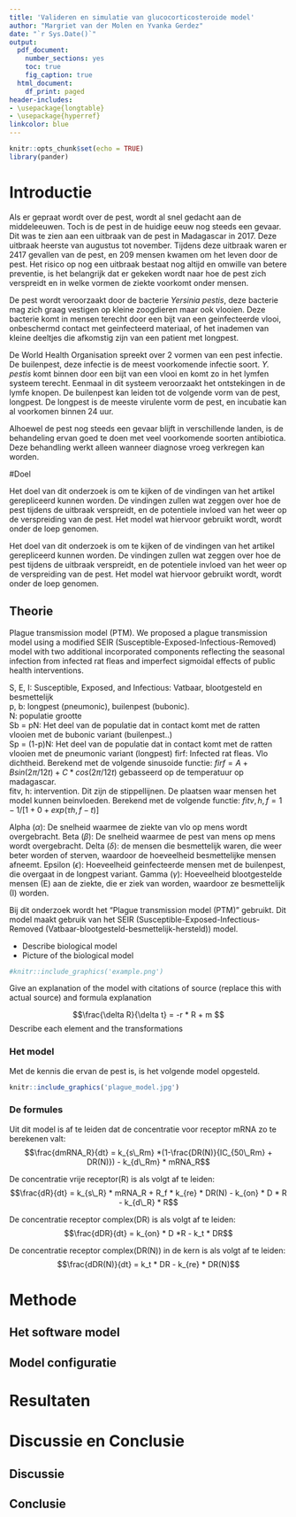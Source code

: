 ```yaml
---
title: 'Valideren en simulatie van glucocorticosteroide model'
author: "Margriet van der Molen en Yvanka Gerdez"
date: "`r Sys.Date()`"
output:
  pdf_document:
    number_sections: yes
    toc: true
    fig_caption: true
  html_document:
    df_print: paged
header-includes:
- \usepackage{longtable}
- \usepackage{hyperref}
linkcolor: blue
---
```



```r
knitr::opts_chunk$set(echo = TRUE)
library(pander)
```


# Introductie
Als er gepraat wordt over de pest, wordt al snel gedacht aan de middeleeuwen. Toch is de pest in de huidige eeuw nog steeds een gevaar. Dit was te zien aan een uitbraak van de pest in Madagascar in 2017. Deze uitbraak heerste van augustus tot november\cite{Kinh}. Tijdens deze uitbraak waren er 2417 gevallen van de pest, en 209 mensen kwamen om het leven door de pest. Het risico op nog een uitbraak bestaat nog altijd en omwille van betere preventie, is het belangrijk dat er gekeken wordt naar hoe de pest zich verspreidt en in welke vormen de ziekte voorkomt onder mensen. 

De pest wordt veroorzaakt door de bacterie *Yersinia pestis*, deze bacterie mag zich graag vestigen op kleine zoogdieren maar ook vlooien\cite{WHO}. Deze bacterie komt in mensen terecht door een bijt van een geinfecteerde vlooi, onbeschermd contact met geinfecteerd materiaal, of het inademen van kleine deeltjes die afkomstig zijn van een patient met longpest. 

De World Health Organisation spreekt over 2 vormen van een pest infectie. De builenpest, deze infectie is de meest voorkomende infectie soort. *Y. pestis* komt binnen door een bijt van een vlooi en komt zo in het lymfen systeem terecht. Eenmaal in dit systeem veroorzaakt het ontstekingen in de lymfe knopen. De builenpest kan leiden tot de volgende vorm van de pest, longpest. De longpest is de meeste virulente vorm de pest, en incubatie kan al voorkomen binnen 24 uur.

Alhoewel de pest nog steeds een gevaar blijft in verschillende landen, is de behandeling ervan goed te doen met veel voorkomende soorten antibiotica. Deze behandling werkt alleen wanneer diagnose vroeg verkregen kan worden.

\newpage

#Doel

Het doel van dit onderzoek is om te kijken of de vindingen van het artikel\cite{Kinh} gerepliceerd kunnen worden. De vindingen zullen wat zeggen over hoe de pest tijdens de uitbraak verspreidt, en de potentiele invloed van het weer op de verspreiding van
de pest. Het model wat hiervoor gebruikt wordt, wordt onder de loep genomen.


Het doel van dit onderzoek is om te kijken of de vindingen van het artikel\cite{Kinh} gerepliceerd kunnen worden. De vindingen zullen wat zeggen over hoe de pest tijdens de uitbraak verspreidt, en de potentiele invloed van het weer op de verspreiding van de pest. Het model wat hiervoor gebruikt wordt, wordt onder de loep genomen.

\newpage

## Theorie


Plague transmission model (PTM).
We proposed a plague transmission model 
using a modified SEIR (Susceptible-Exposed-Infectious-Removed) model 
with two additional incorporated components reflecting the seasonal infection from infected rat fleas and imperfect sigmoidal effects of public health interventions. 

S, E, I:    Susceptible, Exposed, and Infectious:       Vatbaar, blootgesteld en besmettelijk  
p, b: longpest (pneumonic), builenpest (bubonic).  
N: populatie grootte  
Sb = pN: Het deel van de populatie dat in contact komt met de ratten vlooien met de bubonic variant (builenpest..)  
Sp = (1-p)N: Het deel van de populatie dat in contact komt met de ratten vlooien met de pneumonic variant (longpest)
firf: Infected rat fleas. Vlo dichtheid. Berekend met de volgende sinusoide functie: $firf = A+Bsin(2\pi/12t)+C*cos(2\pi/12t)$  gebasseerd op de temperatuur op madagascar.  
fitv, h: intervention. Dit zijn de stippellijnen. De plaatsen waar mensen het model kunnen beinvloeden. Berekend met de volgende functie: $fitv,h,f = 1-1/[1+0+exp(\tau h,f-t)]$


Alpha ($\alpha$): De snelheid waarmee de ziekte van vlo op mens wordt overgebracht. 
Beta ($\beta$): De snelheid waarmee de pest van mens op mens wordt overgebracht. 
Delta ($\delta$): de mensen die besmettelijk waren, die weer beter worden of sterven, waardoor de hoeveelheid besmettelijke mensen afneemt.
Epsilon ($\epsilon$): Hoeveelheid geinfecteerde mensen met de builenpest, die overgaat in de longpest variant. 
Gamma ($\gamma$): Hoeveelheid blootgestelde mensen (E) aan de ziekte, die er ziek van worden, waardoor ze besmettelijk (I) worden. 


Bij dit onderzoek wordt het "Plague transmission model (PTM)" gebruikt. Dit model maakt gebruik van het SEIR (Susceptible-Exposed-Infectious-Removed (Vatbaar-blootgesteld-besmettelijk-hersteld)) model. 





- Describe biological model
- Picture of the biological model

```r
#knitr::include_graphics('example.png')
```
Give an explanation of the model with citations of source \cite{Soertaert10} (replace this with actual source)
and formula explanation

$$\frac{\delta R}{\delta t} = -r * R + m $$
Describe each element and the transformations


### Het model
Met de kennis die ervan de pest is, is het volgende model opgesteld.

```r
knitr::include_graphics('plague_model.jpg')
```


### De formules
Uit dit model is af te leiden dat de concentratie voor receptor mRNA zo te berekenen valt:
$$\frac{dmRNA_R}{dt} = k_{s\_Rm} *(1-\frac{DR(N)}{IC_{50\_Rm} + DR(N)}) - k_{d\_Rm} * mRNA_R$$


De concentratie vrije receptor(R) is als volgt af te leiden:
$$\frac{dR}{dt} = k_{s\_R} * mRNA_R + R_f * k_{re} * DR(N) - k_{on} * D * R - k_{d\_R}  * R$$

De concentratie receptor complex(DR) is als volgt af te leiden:
$$\frac{dDR}{dt} = k_{on} * D *R - k_t * DR$$

De concentratie receptor complex(DR(N)) in de kern is als volgt af te leiden:
$$\frac{dDR(N)}{dt} = k_t * DR - k_{re} * DR(N)$$



# Methode

## Het software model


## Model configuratie


# Resultaten


# Discussie en Conclusie
## Discussie


## Conclusie 


<!-- \begin{thebibliography}{9} -->

<!-- \bibitem{Soertaert10} -->
<!-- Soetaert, K., Petzoldt, T., and Woodrow Setzer, R.: \textit{Solving differential equations in R: package deSolve}, J. Stat. Softw., 33, 1-25, 2010. -->

<!-- \bibitem{Kinh} -->
<!-- Kinh Nguyen, V., Parra-Rojas, C., &amp;  Hernandez-Varga, E. A. (2018, June 2).:\textit {The 2017 plague outbreak in Madagascar: Data descriptions and epidemic modelling.} ScienceDirect. https://doi.org/10.1016/j.epidem.2018.05.001  -->

<!-- \bibitem{WHO} -->
<!-- World Health Organization.:\textit Plague. World Health Organization). https://www.who.int/news-room/fact-sheets/detail/plague#:~:text=Plague%20is%20caused%20by%20the,plague%20infection%3A%20bubonic%20and%20pneumonic.  -->

<!-- \bibitem{Pander} -->
<!-- Daróczi G, Tsegelskyi R (2022).: \textit {pander:  An R ’Pandoc’ Writer. R package version 0.6.5},https://CRAN.R-project.org/package=pander -->

<!-- \end{thebibliography} -->
